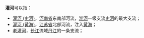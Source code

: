 '''灌河'''可以指：
*[[灌河_(史河)|灌河 (史河)]]，[[河南省|河南省]]东南部河流，[[淮河|淮河]]一级支流[[史河|史河]]的最大支流；
*[[灌河_(黄海)|灌河 (黄海)]]，[[江苏省|江苏省]]北部河流，注入[[黄海|黄海]]；
*[[老灌河|老灌河]]，[[长江|长江]]流域[[丹江|丹江]]的一条支流；
{{disambig|G|Cat=二字中国地名消歧义}}